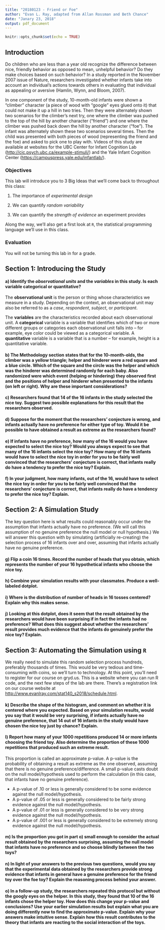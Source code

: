 ```yaml
---
title: "20180123 - Friend or Foe"
author: "Evan L. Ray, adapted from Allan Rossman and Beth Chance"
date: "Janary 23, 2018"
output: pdf_document
---
```


```r
knitr::opts_chunk$set(echo = TRUE)
```

## Introduction

Do children who are less than a year old recognize the difference between nice, friendly behavior as
opposed to mean, unhelpful behavior? Do they make choices based on such behavior? In a
study reported in the November 2007 issue of Nature, researchers investigated whether infants
take into account an individual's actions towards others in evaluating that individual as appealing
or aversive (Hamlin, Wynn, and Bloom, 2007).

In one component of the study, 10-month-old infants were shown a "climber" character
(a piece of wood with "google" eyes glued onto it) that
could not make it up a hill in two tries. Then they were alternately shown two scenarios for the
climber's next try, one where the climber was pushed to the top of the hill by another character
("friend") and one where the climber was pushed back down the hill by another character
("foe"). The infant was alternately shown these two scenarios several times. Then the child was
presented with both pieces of wood (representing the friend and the foe) and asked to pick one to
play with. Videos of this study are available at websites for the UBC Center for Infant Cognition Lab (<http://cic.psych.ubc.ca/example-stimuli/>) and the Yale Infant Cognition Center (<https://campuspress.yale.edu/infantlab/>).

### Objectives

This lab will introduce you to 3 Big Ideas that we'll come back to throughout this class:

 1. The importance of *experimental design*
 
 1. We can quantify *random variability*
 
 1. We can quantify the *strength of evidence* an experiment provides

Along the way, we'll also get a first look at `R`, the statistical programming language we'll use in this class.

### Evaluation

You will not be turning this lab in for a grade.

## Section 1: Introducing the Study

#### a) Identify the *observational units* and the *variables* in this study.  Is each variable categorical or quantitative?

The **observational unit** is the person or thing whose characteristics we measure in a study.  Depending on the context, an observational unit may also be referred to as a *case*, *respondent*, *subject*, or *participant*.

The **variables** are the characteristics recorded about each observational unit.  A **categorical** variable is a variable that identifies which of two or more different groups or categories each observational unit falls into -- for example, eye color could be viewed as a categorical variable.  A **quantitative** variable is a variable that is a number -- for example, height is a quantitative variable.

\vspace{4cm}

\newpage

#### b) The Methodology section states that for the 10-month-olds, the climber was a yellow triangle; helper and hinderer were a red square and a blue circle.  Which of the square and the circle was the helper and which was the hinderer was determined randomly for each baby.  Also randomized were which event (helping or hindering) they observed first and the positions of helper and hinderer when presented to the infants (on left or right). Why are these important considerations?

\vspace{4cm}

#### c) Researchers found that 14 of the 16 infants in the study selected the nice toy. Suggest two possible explanations for this result that the researchers observed.

\vspace{4cm}

#### d) Suppose for the moment that the researchers' conjecture is wrong, and infants actually have no preference for either type of toy. Would it be possible to have obtained a result as extreme as the researchers found?

\vspace{4cm}

#### e) If infants have no preference, how many of the 16 would you have expected to select the nice toy? Would you always expect to see that many of the 16 infants select the nice toy? How many of the 16 infants would have to select the nice toy in order for you to be fairly well convinced that the researchers' conjecture is correct, that infants really do have a tendency to prefer the nice toy? Explain.

\vspace{4cm}

#### f) In your judgment, how many infants, out of the 16, would have to select the nice toy in order for you to be fairly well convinced that the researchers' conjecture is correct, that infants really do have a tendency to prefer the nice toy? Explain.

\vspace{4cm}

## Section 2: A Simulation Study

The key question here is what results could reasonably occur under the assumption that infants actually have no preference. (We will call this assumption of no genuine preference the null model or null hypothesis.)  We will answer this question with by simulating (artificially re-creating) the selection process of 16 infants over and over, assuming that infants actually have no genuine preference.

#### g) Flip a coin 16 times. Record the number of heads that you obtain, which represents the number of your 16 hypothetical infants who choose the nice toy.

\vspace{4cm}

#### h) Combine your simulation results with your classmates. Produce a well-labeled dotplot. 

\vspace{1cm}

#### i) Where is the distribution of number of heads in 16 tosses centered? Explain why this makes sense.

\vspace{4cm}

#### j) Looking at this dotplot, does it seem that the result obtained by the researchers would have been surprising if in fact the infants had no preference? What does this suggest about whether the researchers' result provides much evidence that the infants do genuinely prefer the nice toy? Explain.

\vspace{4cm}

\newpage

## Section 3: Automating the Simulation using `R`

We really need to simulate this random selection process hundreds, preferably thousands of times. This would be very tedious and time-consuming with coins, so we'll turn to technology.  At this point, you'll need to register for our course on gryd.us.  This is a website where you can run R code, and the next few steps of the lab are there.  There's a registration link on our course website at [http://www.evanlray.com/stat140_s2018/schedule.html](http://www.evanlray.com/stat140_s2018/schedule.html).

#### k) Describe the shape of the histogram, and comment on whether it is centered where you expected.  Based on your simulation results, would you say that it would be very surprising, if infants actually have no genuine preference, that 14 out of 16 infants in the study would have chosen the nice toy just by chance? Explain.

\vspace{4cm}

#### l) Report how many of your 1000 repetitions produced 14 or more infants choosing the friend toy. Also determine the proportion of these 1000 repetitions that produced such an extreme result.

\vspace{4cm}

This proportion is called an approximate p-value. A p-value is the probability of obtaining a
result as extreme as the one observed, assuming that there is no genuine preference/difference.
A small p-value casts doubt on the null model/hypothesis used to perform the calculation (in
this case, that infants have no genuine preference).

* A p-value of .10 or less is generally considered to be some evidence against the
null model/hypothesis.
* A p-value of .05 or less is generally considered to be fairly strong evidence
against the null model/hypothesis.
* A p-value of .01 or less is generally considered to be very strong evidence against
the null model/hypothesis.
* A p-value of .001 or less is generally considered to be extremely strong evidence
against the null model/hypothesis.

#### m) Is the proportion you got in part o) small enough to consider the actual result obtained by the researchers surprising, assuming the null model that infants have no preference and so choose blindly between the two toys?
 
\vspace{2cm}

#### n) In light of your answers to the previous two questions, would you say that the experimental data obtained by the researchers provide strong evidence that infants in general have a genuine preference for the friend toy over the foe toy? Explain the reasoning process behind your answer.

\vspace{4cm}

#### o) In a follow-up study, the researchers repeated this protocol but without the googly eyes on the helper. In this study, they found that 10 of the 16 infants chose the helper toy. How does this change your p-value and conclusions? Use your earlier simulation results but explain what you are doing differently now to find the approximate p-value.  Explain why your answers make intuitive sense. Explain how this result contributes to the theory that infants are reacting to the social interaction of the toys.
